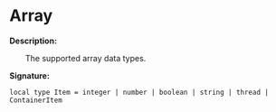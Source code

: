
# Array

**Description:**

&emsp;&emsp;The supported array data types.

**Signature:**
```tl
local type Item = integer | number | boolean | string | thread | ContainerItem
```